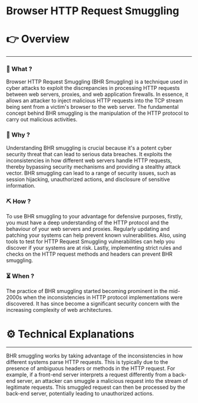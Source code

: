 # Browser HTTP Request Smuggling


# 👉 Overview

---

### 👀 What ?

Browser HTTP Request Smuggling (BHR Smuggling) is a technique used in cyber attacks to exploit the discrepancies in processing HTTP requests between web servers, proxies, and web application firewalls. In essence, it allows an attacker to inject malicious HTTP requests into the TCP stream being sent from a victim's browser to the web server. The fundamental concept behind BHR smuggling is the manipulation of the HTTP protocol to carry out malicious activities.


### 🧐 Why ?

Understanding BHR smuggling is crucial because it's a potent cyber security threat that can lead to serious data breaches. It exploits the inconsistencies in how different web servers handle HTTP requests, thereby bypassing security mechanisms and providing a stealthy attack vector. BHR smuggling can lead to a range of security issues, such as session hijacking, unauthorized actions, and disclosure of sensitive information.


### ⛏️ How ?

To use BHR smuggling to your advantage for defensive purposes, firstly, you must have a deep understanding of the HTTP protocol and the behaviour of your web servers and proxies. Regularly updating and patching your systems can help prevent known vulnerabilities. Also, using tools to test for HTTP Request Smuggling vulnerabilities can help you discover if your systems are at risk. Lastly, implementing strict rules and checks on the HTTP request methods and headers can prevent BHR smuggling.


### ⏳ When ?

The practice of BHR smuggling started becoming prominent in the mid-2000s when the inconsistencies in HTTP protocol implementations were discovered. It has since become a significant security concern with the increasing complexity of web architectures.


# ⚙️ Technical Explanations

---

BHR smuggling works by taking advantage of the inconsistencies in how different systems parse HTTP requests. This is typically due to the presence of ambiguous headers or methods in the HTTP request. For example, if a front-end server interprets a request differently from a back-end server, an attacker can smuggle a malicious request into the stream of legitimate requests. This smuggled request can then be processed by the back-end server, potentially leading to unauthorized actions.
